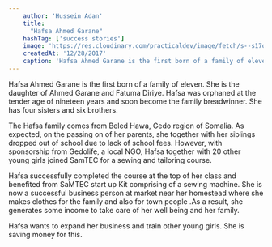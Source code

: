 ```yaml
---
    author: 'Hussein Adan'
    title:
      "Hafsa Ahmed Garane"
    hashTag: ['success stories']
    image: 'https://res.cloudinary.com/practicaldev/image/fetch/s--s17o3YRa--/c_imagga_scale,f_auto,fl_progressive,h_420,q_auto,w_1000/https://dev-to-uploads.s3.amazonaws.com/uploads/articles/aj2tom81mn4zsw1yfet4.jpg'
    createdAt: '12/28/2017'
    caption: 'Hafsa Ahmed Garane is the first born of a family of eleven. She is the daughter of Ahmed Garane and Fatuma Diriye.'
---
```


Hafsa Ahmed Garane is the first born of a family of eleven. She is the daughter of Ahmed Garane and Fatuma Diriye. Hafsa was orphaned at the tender age of nineteen years and soon become the family breadwinner. She has four sisters and six brothers.

The Hafsa family comes from Beled Hawa, Gedo region of Somalia. As expected, on the passing on of her parents, she together with her siblings dropped out of school due to lack of school fees. However, with sponsorship from Gedolife, a local NGO, Hafsa together with 20 other young girls joined SamTEC for a sewing and tailoring course.

Hafsa successfully completed the course at the top of her class and benefited from SaMTEC start up Kit comprising of a sewing machine. She is now a successful business person at market near her homestead where she makes clothes for the family and also for town people .As a result, she generates some income to take care of her well being and her family.

Hafsa wants to expand her business and train other young girls. She is saving money for this.
